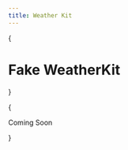 ```yaml
---
title: Weather Kit
---
```



{<h1 className="text-center text-4xl tracking-tighter font-extrabold md:text-5xl mt-8">Fake WeatherKit</h1>}

<Bleed>
    {<p className="text-center text-xl mt-4">Coming Soon</p>}
</Bleed>